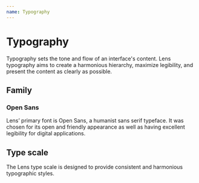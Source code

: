 ```yaml
---
name: Typography
---
```



# Typography

Typography sets the tone and flow of an interface's content. Lens typography
aims to create a harmonious hierarchy, maximize legibility, and present the
content as clearly as possible.

## Family

### Open Sans

Lens’ primary font is Open Sans, a humanist sans serif typeface. It was chosen for its open and friendly appearance as well as having excellent legibility for digital applications.

<FontWeightDemo />

## Type scale

The Lens type scale is designed to provide consistent and harmonious typographic styles.

<TypeScaleDemo />

